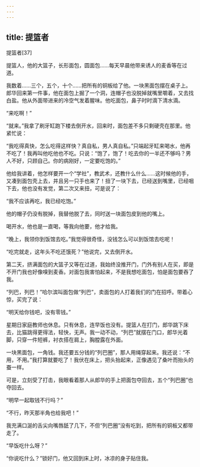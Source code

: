 ```yaml
---
---
---
```

title: 提篮者
---




提篮者[37]



提篮人，他的大篮子，长形面包，圆面包……每天早晨他带来诱人的麦香等在过道。

我数着……三个，五个，十个……把所有的铜板给了他。一块黑面包摆在桌子上。郎华回来第一件事，他在面包上掘了一个洞，连帽子也没脱掉就嘴里嚼着，又去找白盐。他从外面带进来的冷空气发着腥味。他吃面包，鼻子时时滴下清水滴。

“来吃啊！”

“就来。”我拿了刷牙缸跑下楼去倒开水，回来时，面包差不多只剩硬壳在那里。他紧忙说：

“我吃得真快，怎么吃得这样快？真自私，男人真自私。”只端起牙缸来喝水，他再不吃了！我再叫他吃他也不吃。只说：“饱了，饱了！吃去你的一半还不够吗？男人不好，只顾自己。你的病刚好，一定要吃饱的。”

他给我讲着，他怎样要开一个“学社”，教武术，还教什么什么……这时候他的手，又凑到面包壳上去，并且另一只手也来了！扭了一块下去，已经送到嘴里，已经咽下去，他也没有发觉，第二次又来扭，可是说了：

“我不应该再吃，我已经吃饱。”

他的帽子仍没有脱掉，我替他脱了去，同时送一块面包皮到他的嘴上。

喝开水，他也是一直喝，等我向他要，他才给我。

“晚上，我领你到饭馆去吃。”我觉得很奇怪，没钱怎么可以到饭馆去吃呢！

“吃完就走，这年头不吃还饿死？”他说完，又去倒开水。

第二天，挤满面包的大篮子又等在过道，我始终没推开门，门外有别人在买，即是不开门我也好像嗅到麦香。对面包我害怕起来，不是我想吃面包，怕是面包要吞了我。

“列巴，列巴！”哈尔滨叫面包做“列巴”，卖面包的人打着我们的门在招呼。带着心惊，买完了说：

“明天给你钱吧，没有零钱。”

星期日家庭教师也休息。只有休息，连早饭也没有。提篮人在打门，郎华跳下床去，比猫跳得更得法，轻快，无声。我一动不动，“列巴”就摆在门口，郎华光着脚，只穿一件短裤，衬衣搭在肩上，胸膛露在外面。

一块黑面包，一角钱。我还要五分钱的“列巴圈”，那人用绳穿起来。我还说：“不用，不用。”我打算就要吃了！我伏在床上，把头抬起来，正像遇见了桑叶而抬头的蚕一样。

可是，立刻受了打击，我眼看着那人从郎华的手上把面包夺回去，五个“列巴圈”也夺回去。

“明早一起取钱不行吗？”

“不行，昨天那半角也给我吧！”

我充满口涎的舌尖向嘴唇舐了几下，不但“列巴圈”没有吃到，把所有的铜板又都带走了。

“早饭吃什么呀？”

“你说吃什么？”锁好门，他又回到床上时，冰凉的身子贴住我。